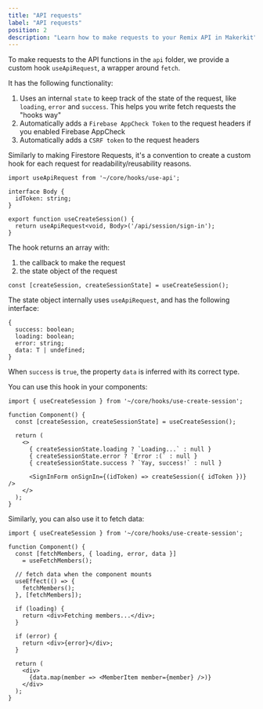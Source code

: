 ```yaml
---
title: "API requests"
label: "API requests"
position: 2
description: "Learn how to make requests to your Remix API in Makerkit"
---
```


To make requests to the API functions in the `api` folder, we provide a
custom hook `useApiRequest`, a wrapper around `fetch`.

It has the following functionality:

1. Uses an internal `state` to keep track of the state of the request, like
`loading`, `error` and `success`. This helps you write fetch requests the
"hooks way"
2. Automatically adds a `Firebase AppCheck Token` to the request headers if you
enabled Firebase AppCheck
3. Automatically adds a `CSRF token` to the request headers

Similarly to making Firestore Requests, it's a convention to create a custom
hook for each request for readability/reusability reasons.

```tsx title="src/core/hooks/use-create-session.ts"
import useApiRequest from '~/core/hooks/use-api';

interface Body {
  idToken: string;
}

export function useCreateSession() {
  return useApiRequest<void, Body>('/api/session/sign-in');
}
```

The hook returns an array with:
1. the callback to make the request
2. the state object of the request

```tsx
const [createSession, createSessionState] = useCreateSession();
```

The state object internally uses `useApiRequest`, and has the following
interface:

```tsx
{
  success: boolean;
  loading: boolean;
  error: string;
  data: T | undefined;
}
```

When `success` is `true`, the property `data` is inferred with its correct type.

You can use this hook in your components:

```tsx
import { useCreateSession } from '~/core/hooks/use-create-session';

function Component() {
  const [createSession, createSessionState] = useCreateSession();

  return (
    <>
      { createSessionState.loading ? `Loading...` : null }
      { createSessionState.error ? `Error :(` : null }
      { createSessionState.success ? `Yay, success!` : null }

      <SignInForm onSignIn={(idToken) => createSession({ idToken })} />
    </>
  );
}
```

Similarly, you can also use it to fetch data:

```tsx
import { useCreateSession } from '~/core/hooks/use-create-session';

function Component() {
  const [fetchMembers, { loading, error, data }]
    = useFetchMembers();

  // fetch data when the component mounts
  useEffect(() => {
    fetchMembers();
  }, [fetchMembers]);

  if (loading) {
    return <div>Fetching members...</div>;
  }

  if (error) {
    return <div>{error}</div>;
  }

  return (
    <div>
      {data.map(member => <MemberItem member={member} />)}
    </div>
  );
}
```

